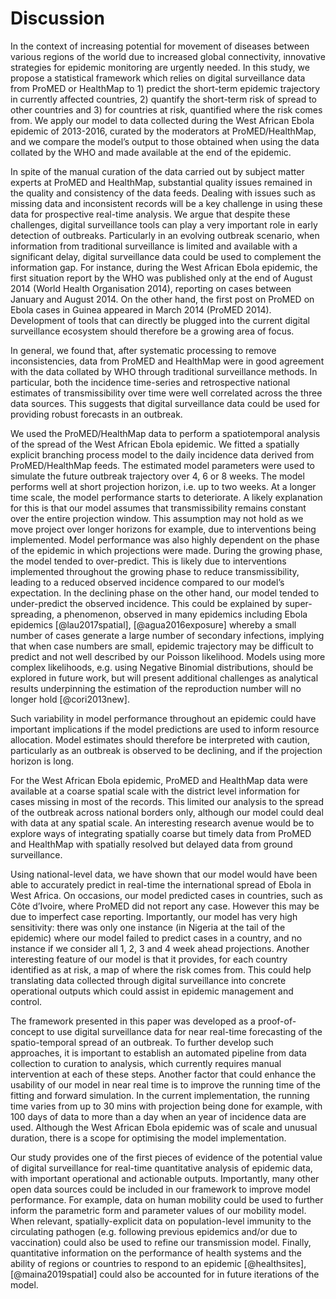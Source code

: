 # Discussion

In the context of increasing potential for movement of
diseases between various regions of the world due to increased global 
connectivity, innovative strategies for  epidemic monitoring are 
urgently needed. In this study, we propose a statistical framework 
which relies on digital surveillance data from ProMED or HealthMap to 
1) predict the short-term epidemic trajectory in currently affected 
countries, 2) quantify the short-term risk of spread to other
countries and 3) for countries at risk, quantified where the risk
comes from. We apply our model to data collected during the
West African Ebola epidemic of 2013-2016, curated by the moderators
at ProMED/HealthMap, and we compare the model’s output to those
obtained when using the data collated by the WHO and made available at 
the end of the epidemic.

In spite of the manual curation of the 
data carried out by subject matter experts at ProMED and HealthMap, 
substantial quality issues remained in the quality and consistency of
the data feeds. Dealing with 
issues such as missing data and inconsistent records will be a key 
challenge in using these data for prospective real-time analysis. We 
argue that despite these challenges, digital surveillance tools can 
play a very important role
in early detection of outbreaks. Particularly in an evolving outbreak 
scenario, when information
from traditional surveillance is limited and available with a 
significant delay, digital surveillance data could be used to
complement the information gap. For instance, during the West African
Ebola epidemic, the first situation report by the WHO was published
only at the end of August 2014 (World Health Organisation 2014),
reporting on cases between January and August 2014. On the other hand,
the first post on ProMED on Ebola cases in Guinea appeared in March
2014 (ProMED 2014). Development of tools that can directly be plugged
into the current digital surveillance ecosystem should therefore be a
growing area of focus. 

In general, we found that, after systematic processing to remove 
inconsistencies, data from ProMED and HealthMap were in good agreement 
with the data collated by WHO through traditional surveillance
methods. In particular, both the incidence time-series and
retrospective national estimates of transmissibility over time were 
well correlated across the three data sources. This suggests that 
digital surveillance data could be used for providing robust forecasts 
in an outbreak.

We used the ProMED/HealthMap data to perform a spatiotemporal analysis 
of the spread of the West African Ebola epidemic. We fitted a spatially 
explicit branching process model to the daily incidence data derived 
from  ProMED/HealthMap feeds. The estimated model parameters were used to 
simulate the future outbreak trajectory over 4, 6 or 8 weeks. 
The model performs well at short projection horizon, i.e. up to two 
weeks. At a longer time scale, the model performance starts to deteriorate.
A likely explanation for this is that our model assumes that
transmissibility remains constant over
the entire projection window. This assumption may not hold as we move 
project over longer horizons for example, due to interventions being
implemented. Model performance was also highly dependent on the phase of the 
epidemic in which projections were made. During the growing phase, the 
model tended to over-predict. This is likely due to interventions 
implemented throughout the growing phase to reduce transmissibility, 
leading to a reduced observed incidence compared to our model’s 
expectation. In the declining phase on the other hand, our model 
tended to under-predict the observed incidence. This could be
explained by super-spreading, a phenomenon, observed in many epidemics 
including Ebola epidemics [@lau2017spatial], [@agua2016exposure] 
whereby a small number of cases generate a 
large number of secondary infections, implying that when case numbers 
are small, epidemic trajectory may be difficult to predict and not
well described by our Poisson likelihood. Models using more complex 
likelihoods, e.g. using Negative Binomial distributions, should be 
explored in future work, but will present additional challenges as 
analytical results underpinning the estimation of the reproduction 
number will no longer hold [@cori2013new]. 

Such variability in model performance throughout an epidemic could 
have important implications if the model predictions are used to inform resource
allocation. Model estimates should therefore be interpreted with caution, 
particularly as an outbreak is observed to be declining, and if the 
projection horizon is long.
 

For the West African Ebola epidemic, ProMED and HealthMap data were 
available at a coarse spatial scale with the district level
information for cases missing in most of the records. This 
limited our analysis to the spread of the outbreak across 
national borders only, although our model could deal with 
data at any spatial scale. An interesting research avenue would be to 
explore ways of integrating spatially coarse 
but timely data from ProMED and HealthMap with spatially resolved 
but delayed data from ground surveillance.

Using national-level data, we have shown that our model would have 
been able to accurately predict in real-time the international spread
of Ebola in West Africa. On occasions, our model predicted cases in 
countries, such as Côte d'Ivoire, where ProMED did not report any
case. However this may be due to imperfect case reporting. 
Importantly, our model has very high sensitivity: there was only one 
instance (in Nigeria at the tail of the epidemic) where our model 
failed to predict cases in a country, and no instance if we consider 
all 1, 2, 3 and 4 week ahead projections. Another interesting feature 
of our model is that it provides, for each country identified as at
risk, a map of where the risk comes from. This could help translating 
data collected through digital surveillance into concrete operational 
outputs which could assist in epidemic management and control. 


The framework presented in this paper was developed as a
proof-of-concept 
to use digital surveillance data for near real-time
forecasting of the spatio-temporal spread of an outbreak. 
To further develop such approaches, it is important to establish an automated pipeline from data 
collection to curation to analysis, which currently requires manual 
intervention at each of these steps. Another factor that could enhance
the usability of our model in near real time is to improve the
running time of the fitting and forward simulation. In the current 
implementation, the running time varies from up to 30 mins with projection being done 
for example, with 100 days of data to more than a day when an year of 
incidence data are used. Although the West African Ebola epidemic was 
of scale and unusual duration, there is a scope for optimising 
the model implementation.

Our study provides one of the first pieces of evidence of the
potential value of digital surveillance for real-time quantitative 
analysis of epidemic data, with important operational and actionable 
outputs. Importantly, many other open data sources could be included 
in our framework to improve model performance. For example, data on 
human mobility could be used to further inform the parametric form and 
parameter values of our mobility model. When relevant, 
spatially-explicit data on population-level immunity to the 
circulating pathogen (e.g. following previous epidemics and/or due to 
vaccination) could also be used to refine our transmission model. 
Finally, quantitative information on the performance of health systems 
and the ability of regions or countries to respond to an epidemic 
[@healthsites], [@maina2019spatial]
could also be accounted for in future iterations of the model. 

<!-- The influence of -->
<!-- factors such as healthcare capacity of a location can be incorporated -->
<!-- into the model through the prior distribution of the reproduction -->
<!-- numbers.  -->
<!-- Similarly, the prior -->
<!-- distributions on the probability of staying at a location and the -->
<!-- exponent on distance could be informed by additional data sources  -->
<!-- such as prior information derived from human migration data (e.g.,  -->
<!-- census data).  -->
